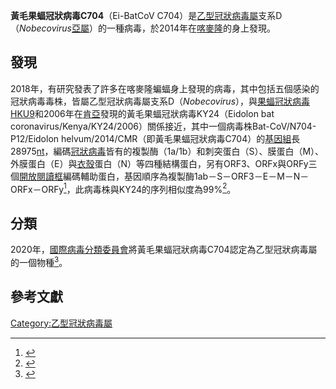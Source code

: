 {{Virusbox
| image = 
| image_alt = 
| image_caption = 
| parent = Betacoronavirus
| species = Ei-BatCoV C704
| authority = 
| synonyms = 
| synonyms_ref = 
| subdivision_ranks = 
| subdivision = 
}}

'''黃毛果蝠冠狀病毒C704'''（Ei-BatCoV C704）是[[乙型冠狀病毒屬|乙型冠狀病毒屬]]支系D（''Nobecovirus''[[亞屬|亞屬]]）的一種病毒，於2014年在[[喀麥隆|喀麥隆]]的{{le|黃毛果蝠|Eidolon helvum}}身上發現。

==發現==
2018年，有研究發表了許多在喀麥隆蝙蝠身上發現的病毒，其中包括五個感染{{le|黃毛果蝠|Eidolon helvum}}的冠狀病毒毒株，皆屬乙型冠狀病毒屬支系D（''Nobecovirus''），與[[果蝠冠狀病毒HKU9|果蝠冠狀病毒HKU9]]和2006年在[[肯亞|肯亞]]發現的黃毛果蝠冠狀病毒KY24（Eidolon bat coronavirus/Kenya/KY24/2006）關係接近，其中一個病毒株Bat-CoV/N704-P12/Eidolon helvum/2014/CMR（即黃毛果蝠冠狀病毒C704）的[[基因組|基因組]]長28975[[核鹼基|nt]]，編碼[[冠狀病毒|冠狀病毒]]皆有的複製酶（1a/1b）和刺突蛋白（S）、膜蛋白（M）、外膜蛋白（E）與[[衣殼|衣殼]]蛋白（N）等四種結構蛋白，另有ORF3、ORFx與ORFy三個[[開放閱讀框|開放閱讀框]]編碼輔助蛋白，基因順序為複製酶1ab－S－ORF3－E－M－N－ORFx－ORFy<ref>{{cite web|url=https://www.ncbi.nlm.nih.gov/nuccore/1842094200|title=Bat coronavirus, complete genome|publisher=[[NCBI|NCBI]]}}</ref>，此病毒株與KY24的序列相似度為99%<ref name="YindaGhogomu2018">{{cite journal|last1=Yinda|first1=Claude Kwe|last2=Ghogomu|first2=Stephen Mbigha|last3=Conceição-Neto|first3=Nádia|last4=Beller|first4=Leen|last5=Deboutte|first5=Ward|last6=Vanhulle|first6=Emiel|last7=Maes|first7=Piet|last8=Van Ranst|first8=Marc|last9=Matthijnssens|first9=Jelle|title=Cameroonian fruit bats harbor divergent viruses, including rotavirus H, bastroviruses, and picobirnaviruses using an alternative genetic code|journal=Virus Evolution|volume=4|issue=1|year=2018|issn=2057-1577|doi=10.1093/ve/vey008}}</ref>。

==分類==
2020年，[[國際病毒分類委員會|國際病毒分類委員會]]將黃毛果蝠冠狀病毒C704認定為乙型冠狀病毒屬的一個物種<ref>{{Cite web|title=International Committee on Taxonomy of Viruses (ICTV) 2019 taxonomy release|url=https://talk.ictvonline.org/taxonomy/|access-date=2021-01-27|website=talk.ictvonline.org|archive-date=2020-03-20|archive-url=https://web.archive.org/web/20200320103754/https://talk.ictvonline.org/taxonomy|dead-url=no}}</ref>。


==參考文獻==
{{Reflist|2}}
{{Coronavirus}}

[[Category:乙型冠狀病毒屬|Category:乙型冠狀病毒屬]]